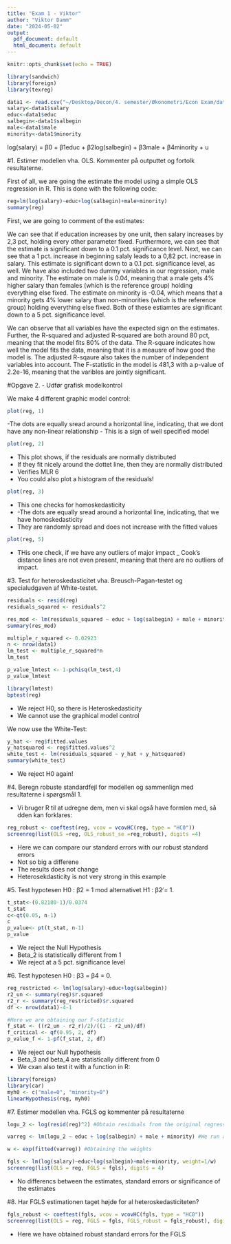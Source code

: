 ```yaml
---
title: "Exam 1 - Viktor"
author: "Viktor Damm"
date: "2024-05-02"
output:
  pdf_document: default
  html_document: default
---
```


```r
knitr::opts_chunk$set(echo = TRUE)
```

```r
library(sandwich)
library(foreign)
library(texreg)
```

```r
data1 <- read.csv("~/Desktop/Oecon/4. semester/Økonometri/Econ Exam/data1.csv")
salary<-data1$salary
educ<-data1$educ
salbegin<-data1$salbegin
male<-data1$male
minority<-data1$minority
```

log(salary) = β0 + β1educ + β2log(salbegin) + β3male + β4minority + u

#1. Estimer modellen vha. OLS. Kommenter på outputtet og fortolk resultaterne.

First of all, we are going the estimate the model using a simple OLS regression in R. This is done with the following code:
```r
reg=lm(log(salary)~educ+log(salbegin)+male+minority)
summary(reg)
```
First, we are going to comment of the estimates: 

We can see that if education increases by one unit, then salary increases by 2,3 pct, holding every other parameter fixed. Furthermore, we can see that the estimate is significant down to a 0.1 pct. significance level. Next, we can see that a 1 pct. increase in beginning salaly leads to a 0,82 pct. increase in salary. This estimate is significant down to a 0.1 pct. significance level, as well. We have also included two dummy variables in our regression, male and minority. The estimate on male is 0.04, meaning that a male gets 4% higher salary than females (which is the reference group) holding everything else fixed. The estimate on minority is -0.04, which means that a minority gets 4% lower salary than non-minorities (which is the reference group) holding everything else fixed. Both of these estiamtes are significant down to a 5 pct. significance level. 

We can observe that all variables have the expected sign on the estimates. Further, the R-squared and adjusted R-squared are both around 80 pct, meaning that the model fits 80% of the data. The R-square indicates how well the model fits the data, meaning that it is a meausre of how good the model is. The adjusted R-sqaure also takes the number of independent variables into account. The F-statistic in the model is 481,3 with a p-value of 2.2e-16, meaning that the varibles are jointly significant. 

#Opgave 2. - Udfør grafisk modelkontrol

We make 4 different graphic model control: 

```r
plot(reg, 1)
```
-The dots are equally sread around a horizontal line, indicating, that we dont have any non-linear relationship 
- This is a sign of well specified model

```r
plot(reg, 2)
```
- This plot shows, if the residuals are normally distributed
- If they fit nicely around the dottet line, then they are normally distributed 
- Verifies MLR 6
- You could also plot a histogram of the residuals!

```r
plot(reg, 3)
```
- This one checks for homoskedasticity
- -The dots are equally sread around a horizontal line, indicating, that we have homoskedasticity
- They are randomly spread and does not increase with the fitted values 

```r
plot(reg, 5)
```
- THis one check, if we have any outliers of major impact
_ Cook's distance lines are not even present, meaning that there are no outliers of impact. 

#3. Test for heteroskedasticitet vha. Breusch-Pagan-testet og specialudgaven af White-testet.

```r
residuals <- resid(reg)
residuals_squared <- residuals^2
```

```r
res_mod <- lm(residuals_squared ~ educ + log(salbegin) + male + minority)
summary(res_mod)
```

```r
multiple_r_squared <- 0.02923
n <- nrow(data1)
lm_test <- multiple_r_squared*n
lm_test
```

```r
p_value_lmtest <- 1-pchisq(lm_test,4)
p_value_lmtest
```

```r
library(lmtest)
bptest(reg)
```
- We reject H0, so there is Heteroskedasticity
- We cannot use the graphical model control

We now use the White-Test: 

```r
y_hat <- reg$fitted.values
y_hatsquared <- reg$fitted.values^2
white_test <- lm(residuals_squared ~ y_hat + y_hatsquared)
summary(white_test)
```
- We reject H0 again!

#4. Beregn robuste standardfejl for modellen og sammenlign med resultaterne i spørgsmål 1.

- Vi bruger R til at udregne dem, men vi skal også have formlen med, så dden kan forklares: 

```r
reg_robust <- coeftest(reg, vcov = vcovHC(reg, type = "HC0"))
screenreg(list(OLS =reg, OLS_robust_se =reg_robust), digits =4)
```
- Here we can compare our standard errors with our robust standard errors
- Not so big a differene
- The results does not change
- Heterosekdasticity is not very strong in this example


#5. Test hypotesen H0 : β2 = 1 mod alternativet H1 : β2 ̸= 1.
```r
t_stat<-(0.82180-1)/0.0374
t_stat
c<-qt(0.05, n-1)
c
p_value<- pt(t_stat, n-1)
p_value
```
- We reject the Null Hypothesis
- Beta_2 is statistically different from 1
- We reject at a 5 pct. significance level 

#6. Test hypotesen H0 : β3 = β4 = 0.

```r
reg_restricted <- lm(log(salary)~educ+log(salbegin))
r2_un <- summary(reg)$r.squared
r2_r <- summary(reg_restricted)$r.squared
df <- nrow(data1)-4-1
```

```r
#Here we are obtaining our F-statistic
f_stat <- ((r2_un - r2_r)/2)/((1 - r2_un)/df)
f_critical <- qf(0.95, 2, df)
p_value_f <- 1-pf(f_stat, 2, df)
```
- We reject our Null hypothesis 
- Beta_3 and beta_4 are statistically different from 0
- We cxan also test it with a function in R:

```r
library(foreign)
library(car)
myh0 <- c("male=0", "minority=0")
linearHypothesis(reg, myh0)
```

#7. Estimer modellen vha. FGLS og kommenter på resultaterne

```r
logu_2 <- log(resid(reg)^2) #Obtain residuals from the original regression - We square them - And we log them
```

```r
varreg <- lm(logu_2 ~ educ + log(salbegin) + male + minority) #We run a regression on the log_squared_residuals
```

```r
w <- exp(fitted(varreg)) #Obtaining the weights
```

```r
fgls <- lm(log(salary)~educ+log(salbegin)+male+minority, weight=1/w)
screenreg(list(OLS = reg, FGLS = fgls), digits = 4)
```
- No differencs between the estimates, standard errors or significance of the estimates 

#8. Har FGLS estimationen taget højde for al heteroskedasticiteten?

```r
fgls_robust <- coeftest(fgls, vcov = vcovHC(fgls, type = "HC0"))
screenreg(list(OLS = reg, FGLS = fgls, FGLS_robust = fgls_robust), digits = 4)
```
- Here we have obtained robust standard errors for the FGLS 